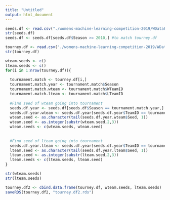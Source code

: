 ```yaml
---
title: "Untitled"
output: html_document
---
```


```r
seeds.df <- read.csv("./womens-machine-learning-competition-2019/WDataFiles/WNCAATourneySeeds.csv")
str(seeds.df)
seeds.df <- seeds.df[seeds.df$Season >= 2010,] #to match tourney.df

tourney.df <- read.csv("./womens-machine-learning-competition-2019/WDataFiles/WNCAATourneyDetailedResults.csv")
str(tourney.df)
```

```r
wteam.seeds <- c()
lteam.seeds <- c()
for(i in 1:nrow(tourney.df)){
  
  tournament.match <- tourney.df[i,]
  tournament.match.year <- tournament.match$Season
  tournament.match.wteam <- tournament.match$WTeamID
  tournament.match.lteam <- tournament.match$LTeamID
  
  #Find seed of wteam going into tournament
  seeds.df.year <- seeds.df[seeds.df$Season == tournament.match.year,]
  seeds.df.year.wteam <- seeds.df.year[seeds.df.year$TeamID == tournament.match.wteam,]
  wteam.seed <- as.character(tail(seeds.df.year.wteam$Seed, 1))
  wteam.seed <- as.integer(substr(wteam.seed,2,3))
  wteam.seeds <- c(wteam.seeds, wteam.seed)
  
  
  #Find seed of lteam going into tournament
  seeds.df.year.lteam <- seeds.df.year[seeds.df.year$TeamID == tournament.match.lteam,]
  lteam.seed <- as.character(tail(seeds.df.year.lteam$Seed, 1))
  lteam.seed <- as.integer(substr(lteam.seed,2,3))
  lteam.seeds <- c(lteam.seeds, lteam.seed)
}

str(wteam.seeds)
str(lteam.seeds)
```

```r
tourney.df2 <- cbind.data.frame(tourney.df, wteam.seeds, lteam.seeds)
saveRDS(tourney.df2, "tourney.df2.rds")
```